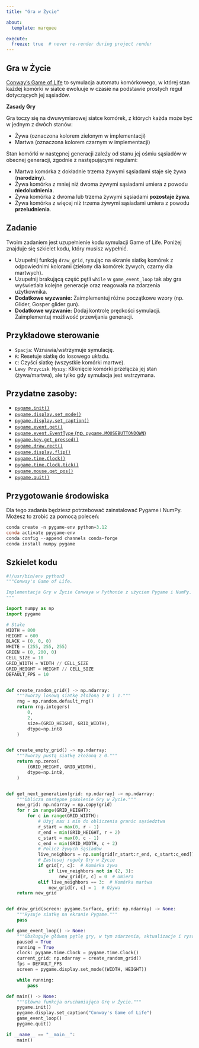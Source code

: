 ```yaml
---
title: "Gra w Życie"

about:
  template: marquee

execute:
  freeze: true  # never re-render during project render
---
```


## Gra w Życie

[Conway's Game of Life](https://www.wikiwand.com/en/articles/Conway's_Game_of_Life) to symulacja automatu komórkowego, w której stan każdej komórki w siatce ewoluuje w czasie na podstawie prostych reguł dotyczących jej sąsiadów.

**Zasady Gry**

Gra toczy się na dwuwymiarowej siatce komórek, z których każda może być w jednym z dwóch stanów:

* Żywa (oznaczona kolorem zielonym w implementacji)
* Martwa (oznaczona kolorem czarnym w implementacji)

Stan komórki w następnej generacji zależy od stanu jej ośmiu sąsiadów w obecnej generacji, zgodnie z następującymi regułami:

* Martwa komórka z dokładnie trzema żywymi sąsiadami staje się żywa (**narodziny**).
* Żywa komórka z mniej niż dwoma żywymi sąsiadami umiera z powodu **niedoludnienia**.
* Żywa komórka z dwoma lub trzema żywymi sąsiadami **pozostaje żywa**.
* Żywa komórka z więcej niż trzema żywymi sąsiadami umiera z powodu **przeludnienia**.

## Zadanie

Twoim zadaniem jest uzupełnienie kodu symulacji Game of Life. Poniżej znajduje się szkielet kodu, który musisz wypełnić.

* Uzupełnij funkcję `draw_grid`, rysując na ekranie siatkę komórek z odpowiednimi kolorami (zielony dla komórek żywych, czarny dla martwych).
* Uzupełnij brakującą część pętli `while` w `game_event_loop` tak aby gra wyświetlała kolejne generacje oraz reagowała na zdarzenia użytkownika.
* **Dodatkowe wyzwanie:** Zaimplementuj różne początkowe wzory (np. Glider, Gosper glider gun).
* **Dodatkowe wyzwanie:** Dodaj kontrolę prędkości symulacji. Zaimplementuj możliwość przewijania generacji.

## Przykładowe sterowanie

* `Spacja`: Wznawia/wstrzymuje symulację.
* `R`: Resetuje siatkę do losowego układu.
* `C`: Czyści siatkę (wszystkie komórki martwe).
* `Lewy Przycisk Myszy`: Kliknięcie komórki przełącza jej stan (żywa/martwa), ale tylko gdy symulacja jest wstrzymana.

## Przydatne zasoby:

* [`pygame.init()`](https://www.pygame.org/docs/ref/pygame.html#pygame.init)
* [`pygame.display.set_mode()`](https://www.pygame.org/docs/ref/pygame.html#pygame.display.set_mode)
* [`pygame.display.set_caption()`](https://www.pygame.org/docs/ref/pygame.html#pygame.display.set_caption)
* [`pygame.event.get()`](https://www.pygame.org/docs/ref/pygame.html#pygame.event.get)
* [`pygame.event.EventType` (np. `pygame.MOUSEBUTTONDOWN`)](https://www.pygame.org/docs/ref/event.html#pygame.MOUSEBUTTONDOWN)
* [`pygame.key.get_pressed()`](https://www.pygame.org/docs/ref/key.html#pygame.key.get_pressed)
* [`pygame.draw.rect()`](https://www.pygame.org/docs/ref/draw.html#pygame.draw.rect)
* [`pygame.display.flip()`](https://www.pygame.org/docs/ref/pygame.html#pygame.display.flip)
* [`pygame.time.Clock()`](https://www.pygame.org/docs/ref/time.html#pygame.time.Clock)
* [`pygame.time.Clock.tick()`](https://www.pygame.org/docs/ref/time.html#pygame.time.Clock.tick)
* [`pygame.mouse.get_pos()`](https://www.pygame.org/docs/ref/mouse.html#pygame.mouse.get_pos)
* [`pygame.quit()`](https://www.pygame.org/docs/ref/pygame.html#pygame.quit)

## Przygotowanie środowiska

Dla tego zadania będziesz potrzebować zainstalować Pygame i NumPy. Możesz to zrobić za pomocą poleceń:
```powershell
conda create -n pygame-env python=3.12
conda activate ppygame-env
conda config --append channels conda-forge
conda install numpy pygame
```

## Szkielet kodu

```python

#!/usr/bin/env python3
"""Conway's Game of Life.

Implementacja Gry w Życie Conwaya w Pythonie z użyciem Pygame i NumPy.
"""

import numpy as np
import pygame

# Stałe
WIDTH = 800
HEIGHT = 600
BLACK = (0, 0, 0)
WHITE = (255, 255, 255)
GREEN = (0, 200, 0)
CELL_SIZE = 10
GRID_WIDTH = WIDTH // CELL_SIZE
GRID_HEIGHT = HEIGHT // CELL_SIZE
DEFAULT_FPS = 10


def create_random_grid() -> np.ndarray:
    """Tworzy losową siatkę złożoną z 0 i 1."""
    rng = np.random.default_rng()
    return rng.integers(
        0,
        2,
        size=(GRID_HEIGHT, GRID_WIDTH),
        dtype=np.int8
    )


def create_empty_grid() -> np.ndarray:
    """Tworzy pustą siatkę złożoną z 0."""
    return np.zeros(
        (GRID_HEIGHT, GRID_WIDTH),
        dtype=np.int8,
    )


def get_next_generation(grid: np.ndarray) -> np.ndarray:
    """Oblicza następne pokolenie Gry w Życie."""
    new_grid: np.ndarray = np.copy(grid)
    for r in range(GRID_HEIGHT):
        for c in range(GRID_WIDTH):
            # Użyj max i min do obliczenia granic sąsiedztwa
            r_start = max(0, r - 1)
            r_end = min(GRID_HEIGHT, r + 2)
            c_start = max(0, c - 1)
            c_end = min(GRID_WIDTH, c + 2)
            # Policz żywych sąsiadów
            live_neighbors = np.sum(grid[r_start:r_end, c_start:c_end]) - grid[r, c]
            # Zastosuj reguły Gry w Życie
            if grid[r, c]:  # Komórka żywa
                if live_neighbors not in (2, 3):
                    new_grid[r, c] = 0  # Umiera
            elif live_neighbors == 3:  # Komórka martwa
                new_grid[r, c] = 1  # Ożywa
    return new_grid


def draw_grid(screen: pygame.Surface, grid: np.ndarray) -> None:
    """Rysuje siatkę na ekranie Pygame."""
    pass

def game_event_loop() -> None:
    """Obsługuje główną pętlę gry, w tym zdarzenia, aktualizacje i rysowanie."""
    paused = True
    running = True
    clock: pygame.time.Clock = pygame.time.Clock()
    current_grid: np.ndarray = create_random_grid()
    fps = DEFAULT_FPS
    screen = pygame.display.set_mode((WIDTH, HEIGHT))

    while running:
        pass

def main() -> None:
    """Główna funkcja uruchamiająca Grę w Życie."""
    pygame.init()
    pygame.display.set_caption("Conway's Game of Life")
    game_event_loop()
    pygame.quit()

if __name__ == "__main__":
    main()

```

